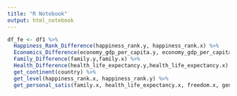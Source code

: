 ```yaml
---
title: "R Notebook"
output: html_notebook
---
```


```r
df_fe <- df1 %>% 
  Happiness_Rank_Difference(happiness_rank.y, happiness_rank.x) %>% 
  Economics_Difference(economy_gdp_per_capita.y, economy_gdp_per_capita.x) %>%
  Family_Difference(family.y,family.x) %>% 
  Health_Difference(health_life_expectancy.y,health_life_expectancy.x) %>% 
  get_continent(country) %>% 
  get_level(happiness_rank.x, happiness_rank.y) %>% 
  get_personal_satis(family.x, health_life_expectancy.x, freedom.x, generosity.x)
```


